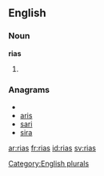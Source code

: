 
==English==

===Noun===
'''rias'''

# {{plural of|[[ria]]}}

===Anagrams===
* {{alphagram|[[airs#English|airs]]}} 
* [[aris#English|aris]]
* [[sari#English|sari]]
* [[sira#English|sira]]

[[Category:English plurals]]

[[ar:rias]]
[[fr:rias]]
[[id:rias]]
[[sv:rias]]
